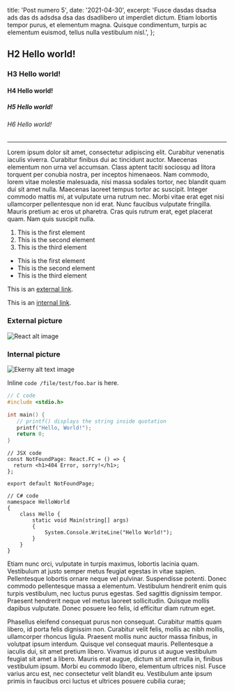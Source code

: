   title: 'Post numero 5',
  date: '2021-04-30',
  excerpt:
    'Fusce dasdas dsadsa ads das  ds adsdsa dsa das dsadlibero ut imperdiet dictum. Etiam lobortis tempor purus, et elementum magna. Quisque condimentum, turpis ac elementum euismod, tellus nulla vestibulum nisl.',
};

## H2 Hello world!

### H3 Hello world!

#### H4 Hello world!

##### H5 Hello world!

###### H6 Hello world!

---

Lorem ipsum dolor sit amet, consectetur adipiscing elit. Curabitur venenatis iaculis viverra. Curabitur finibus dui ac tincidunt auctor. Maecenas elementum non urna vel accumsan. Class aptent taciti sociosqu ad litora torquent per conubia nostra, per inceptos himenaeos. Nam commodo, lorem vitae molestie malesuada, nisi massa sodales tortor, nec blandit quam dui sit amet nulla. Maecenas laoreet tempus tortor ac suscipit. Integer commodo mattis mi, at vulputate urna rutrum nec. Morbi vitae erat eget nisi ullamcorper pellentesque non id erat. Nunc faucibus vulputate fringilla. Mauris pretium ac eros ut pharetra. Cras quis rutrum erat, eget placerat quam. Nam quis suscipit nulla.

1. This is the first element
2. This is the second element
3. This is the third element

- This is the first element
- This is the second element
- This is the third element

This is an [external link](https://google.com).

This is an [internal link](https://bx2.tech/software/test-post-three).

### External picture

![React alt image](https://i.imgur.com/J1Oioug.png)

### Internal picture

![Ekerny alt text image](raster/EkernyLogo.png)

Inline `code /file/test/foo.bar` is here.

```C
// C code
#include <stdio.h>

int main() {
   // printf() displays the string inside quotation
   printf("Hello, World!");
   return 0;
}
```

```JSX
// JSX code
const NotFoundPage: React.FC = () => {
  return <h1>404 Error, sorry!</h1>;
};

export default NotFoundPage;
```

```Csharp
// C# code
namespace HelloWorld
{
    class Hello {
        static void Main(string[] args)
        {
            System.Console.WriteLine("Hello World!");
        }
    }
}
```

Etiam nunc orci, vulputate in turpis maximus, lobortis lacinia quam. Vestibulum at justo semper metus feugiat egestas in vitae sapien. Pellentesque lobortis ornare neque vel pulvinar. Suspendisse potenti. Donec commodo pellentesque massa a elementum. Vestibulum hendrerit enim quis turpis vestibulum, nec luctus purus egestas. Sed sagittis dignissim tempor. Praesent hendrerit neque vel metus laoreet sollicitudin. Quisque mollis dapibus vulputate. Donec posuere leo felis, id efficitur diam rutrum eget.

Phasellus eleifend consequat purus non consequat. Curabitur mattis quam libero, id porta felis dignissim non. Curabitur velit felis, mollis ac nibh mollis, ullamcorper rhoncus ligula. Praesent mollis nunc auctor massa finibus, in volutpat ipsum interdum. Quisque vel consequat mauris. Pellentesque a iaculis dui, sit amet pretium libero. Vivamus id purus ut augue vestibulum feugiat sit amet a libero. Mauris erat augue, dictum sit amet nulla in, finibus vestibulum ipsum. Morbi eu commodo libero, elementum ultrices nisl. Fusce varius arcu est, nec consectetur velit blandit eu. Vestibulum ante ipsum primis in faucibus orci luctus et ultrices posuere cubilia curae;
